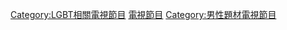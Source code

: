{{portal|LGBT}}  

[[Category:LGBT相關電視節目|Category:LGBT相關電視節目]]
[[Category:男同性戀題材作品|電視節目]]
[[Category:男性題材電視節目‎|Category:男性題材電視節目‎]]